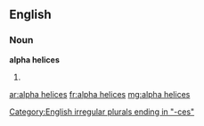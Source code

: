 ==English==

===Noun===
'''alpha helices'''

# {{plural of|alpha helix}}

[[Category:English irregular plurals ending in "-ces"]]

[[ar:alpha helices]]
[[fr:alpha helices]]
[[mg:alpha helices]]